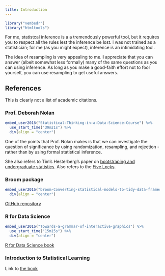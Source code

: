 ```yaml
---
title: Introduction
---
```


```r
library("vembedr")
library("htmltools")
```

For me, statistcal inference is a a tremendously powerful tool, but it requires you to respect all the rules lest the inference be lost. I was not trained as a statistician; for me (as you might expect), inference is an intimidating tool.  

The idea of resampling is very appealing to me. I appreciate that you can answer (albeit somewhat less formally) many of the same questions as you can using inference. As long as you make a good-faith effort not to fool yourself, you can use resampling to get useful answers.

## References

This is clearly not a list of academic citations.

### Prof. Deborah Nolan

```r
embed_user2016("Statistical-Thinking-in-a-Data-Science-Course") %>%
  use_start_time("39m21s") %>%
  div(align = "center")
```

One of the points that Prof. Nolan makes is that we can investigate the question of significance by using randomization, resampling, and rejection - rather than by using formal statistical inference. 

She also refers to Tim's Hesterberg's paper on [bootstraping and undergraduate statistics](http://amstat.tandfonline.com/doi/full/10.1080/00031305.2015.1089789). Also refers to the [Five Locks](http://www.lock5stat.com/index.html).

### Broom package

```r
embed_user2016("broom-Converting-statistical-models-to-tidy-data-frames") %>%
  div(align = "center")
```

[GitHub repository](https://github.com/dgrtwo/broom)

### R for Data Science

```r
embed_user2016("Towards-a-grammar-of-interactive-graphics") %>%
  use_start_time("15m15s") %>%
  div(align = "center")
```

[R for Data Science book](http://r4ds.had.co.nz/)

### Introduction to Statistical Learning

Link to [the book](http://www-bcf.usc.edu/~gareth/ISL/)
